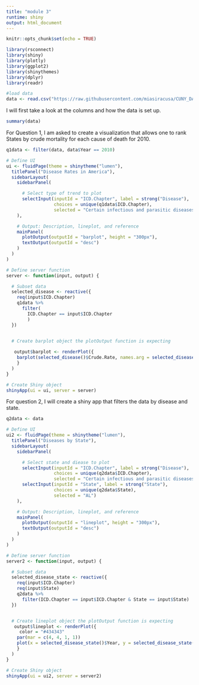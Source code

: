 ```yaml
---
title: "module 3"
runtime: shiny
output: html_document
---
```


```r
knitr::opts_chunk$set(echo = TRUE)
```

```r
library(rsconnect)
library(shiny)
library(plotly)
library(ggplot2)
library(shinythemes)
library(dplyr)
library(readr)
```


``` r
#load data
data <- read.csv("https://raw.githubusercontent.com/miasiracusa/CUNY_DATA_608/master/module3/data/cleaned-cdc-mortality-1999-2010-2.csv", header = TRUE)
```
I will first take a look at the columns and how the data is set up.
```r
summary(data)
```

For Question 1, I am asked to create a visualization that allows one to rank States by crude mortality for each cause of death for 2010.

```r
q1data <- filter(data, data$Year == 2010)

# Define UI
ui <- fluidPage(theme = shinytheme("lumen"),
  titlePanel("Disease Rates in America"),
  sidebarLayout(
    sidebarPanel(

      # Select type of trend to plot
      selectInput(inputId = "ICD.Chapter", label = strong("Disease"),
                  choices = unique(q1data$ICD.Chapter),
                  selected = "Certain infectious and parasitic diseases")
    ),

    # Output: Description, lineplot, and reference
    mainPanel(
      plotOutput(outputId = "barplot", height = "300px"),
      textOutput(outputId = "desc")
    )
  )
)

# Define server function
server <- function(input, output) {

  # Subset data
  selected_disease <- reactive({
    req(input$ICD.Chapter)
    q1data %>%
      filter(
        ICD.Chapter == input$ICD.Chapter
        )
  })


  # Create barplot object the plotOutput function is expecting
    
   output$barplot <- renderPlot({
    barplot(selected_disease()$Crude.Rate, names.arg = selected_disease()$State, main="Instances of Disease", xlab="State", ylab = "Rate")
    }
  )
}

# Create Shiny object
shinyApp(ui = ui, server = server)

```
 For question 2, I will create a shiny app that filters the data by disease and state.
```r
q2data <- data

# Define UI
ui2 <- fluidPage(theme = shinytheme("lumen"),
  titlePanel("Diseases by State"),
  sidebarLayout(
    sidebarPanel(

      # Select state and diease to plot
      selectInput(inputId = "ICD.Chapter", label = strong("Disease"),
                  choices = unique(q2data$ICD.Chapter),
                  selected = "Certain infectious and parasitic diseases"),
      selectInput(inputId = "State", label = strong("State"),
                  choices = unique(q2data$State),
                  selected = "AL")
    ),

    # Output: Description, lineplot, and reference
    mainPanel(
      plotOutput(outputId = "lineplot", height = "300px"),
      textOutput(outputId = "desc")
    )
  )
)

# Define server function
server2 <- function(input, output) {

  # Subset data
  selected_disease_state <- reactive({
    req(input$ICD.Chapter)
    req(input$State)
    q2data %>%
      filter(ICD.Chapter == input$ICD.Chapter & State == input$State)
  })


  # Create lineplot object the plotOutput function is expecting
   output$lineplot <- renderPlot({
     color = "#434343"
    par(mar = c(4, 4, 1, 1))
    plot(x = selected_disease_state()$Year, y = selected_disease_state()$Crude.Rate, main="Instances of Disease", xlab="Year", ylab = "Rate")
    }
  )
}

# Create Shiny object
shinyApp(ui = ui2, server = server2)

```